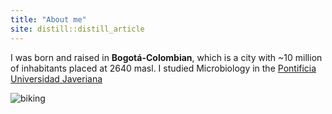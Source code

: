 ```yaml
---
title: "About me"
site: distill::distill_article
---
```


I was born and raised in **Bogotá-Colombian**, which is a city with ~10 million of
inhabitants placed at 2640 masl. I studied Microbiology in the <a href="https://www.javeriana.edu.co/inicio" target="_blank">Pontificia Universidad Javeriana</a>

<img src="images/biking.jpg" alt="biking" />

